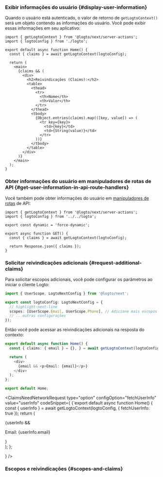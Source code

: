 

### Exibir informações do usuário \{#display-user-information}

Quando o usuário está autenticado, o valor de retorno de `getLogtoContext()` será um objeto contendo as informações do usuário. Você pode exibir essas informações em seu aplicativo:

```tsx title="app/page.tsx"
import { getLogtoContext } from '@logto/next/server-actions';
import { logtoConfig } from './logto';

export default async function Home() {
  const { claims } = await getLogtoContext(logtoConfig);

  return (
    <main>
      {claims && (
        <div>
          <h2>Reivindicações (Claims):</h2>
          <table>
            <thead>
              <tr>
                <th>Nome</th>
                <th>Valor</th>
              </tr>
            </thead>
            <tbody>
              {Object.entries(claims).map(([key, value]) => (
                <tr key={key}>
                  <td>{key}</td>
                  <td>{String(value)}</td>
                </tr>
              ))}
            </tbody>
          </table>
        </div>
      )}
    </main>
  );
}
```

### Obter informações do usuário em manipuladores de rotas de API \{#get-user-information-in-api-route-handlers}

Você também pode obter informações do usuário em [manipuladores de rotas](https://nextjs.org/docs/app/building-your-application/routing/route-handlers) de API:

```tsx title="app/api/profile/route.ts"
import { getLogtoContext } from '@logto/next/server-actions';
import { logtoConfig } from '../../logto';

export const dynamic = 'force-dynamic';

export async function GET() {
  const { claims } = await getLogtoContext(logtoConfig);

  return Response.json({ claims });
}
```

### Solicitar reivindicações adicionais \{#request-additional-claims}

<FindUserInfoMissing method="getLogtoContext" />

<ScopesAndClaimsIntroduction />

Para solicitar escopos adicionais, você pode configurar os parâmetros ao iniciar o cliente Logto:

```ts title="app/logto.ts"
import { UserScope, LogtoNextConfig } from '@logto/next';

export const logtoConfig: LogtoNextConfig = {
  // highlight-next-line
  scopes: [UserScope.Email, UserScope.Phone], // Adicione mais escopos se necessário
  // ...outras configurações
});
```

Então você pode acessar as reivindicações adicionais na resposta do contexto:

```ts title="app/page.tsx"
export default async function Home() {
  const { claims: { email } = {}, } = await getLogtoContext(logtoConfig);

  return (
    <div>
      {email && <p>Email: {email}</p>}
    </div>
  );
};

export default Home;
```

<ClaimsNeedNetworkRequest
  type="option"
  configOption="fetchUserInfo"
  value="userInfo"
  codeSnippet={
    <CodeBlock language="ts" title="app/page.tsx">{`export default async function Home() {
  const { userInfo } = await getLogtoContext(logtoConfig, { fetchUserInfo: true });
  return (
    <div>
      {userInfo && <p>Email: {userInfo.email}</p>}
    </div>
  );
};

  }
/>

### Escopos e reivindicações \{#scopes-and-claims}

<ScopesAndClaims />
